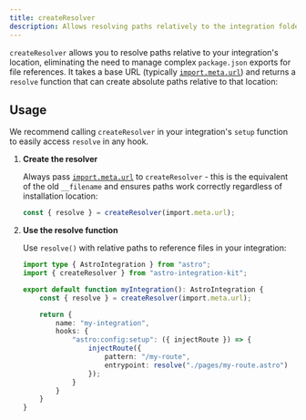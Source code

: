 ```yaml
---
title: createResolver
description: Allows resolving paths relatively to the integration folder easily.
---
```



`createResolver` allows you to resolve paths relative to your integration's location, eliminating the need to manage complex `package.json` exports for file references. It takes a base URL (typically [`import.meta.url`](https://developer.mozilla.org/en-US/docs/Web/JavaScript/Reference/Operators/import.meta#url)) and returns a `resolve` function that can create absolute paths relative to that location:


## Usage

We recommend calling `createResolver` in your integration's `setup` function to easily access `resolve` in any hook.

<Steps>

1. **Create the resolver**

   Always pass [`import.meta.url`](https://developer.mozilla.org/en-US/docs/Web/JavaScript/Reference/Operators/import.meta#url) to `createResolver` - this is the equivalent of the old `__filename` and ensures paths work correctly regardless of installation location:

   ```ts
   const { resolve } = createResolver(import.meta.url);
   ```

2. **Use the resolve function**

   Use `resolve()` with relative paths to reference files in your integration:

    ```ts title="integration/index.ts"
    import type { AstroIntegration } from "astro";
    import { createResolver } from "astro-integration-kit";

    export default function myIntegration(): AstroIntegration {
        const { resolve } = createResolver(import.meta.url);

        return {
            name: "my-integration",
            hooks: {
                "astro:config:setup": ({ injectRoute }) => {
                    injectRoute({
                        pattern: "/my-route",
                        entrypoint: resolve("./pages/my-route.astro")
                    });
                }
            }
        }
    }
    ```

</Steps>
